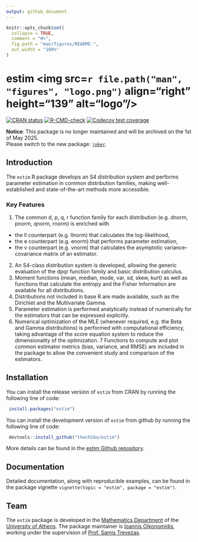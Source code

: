 ```yaml
---
output: github_document
---
```


<!-- README.md is generated from README.Rmd. Please edit that file -->

```r
knitr::opts_chunk$set(
  collapse = TRUE,
  comment = "#>",
  fig.path = "man/figures/README-",
  out.width = "100%"
)
```

# estim <img src=`r file.path("man", "figures", "logo.png")` align="right" height="139" alt="logo"/>

<!-- badges: start -->
[![CRAN status](https://www.r-pkg.org/badges/version/estim)](https://CRAN.R-project.org/package=estim)
[![R-CMD-check](https://github.com/thechibo/estim/actions/workflows/R-CMD-check.yaml/badge.svg)](https://github.com/thechibo/estim/actions/workflows/R-CMD-check.yaml)
[![Codecov test coverage](https://codecov.io/gh/thechibo/estim/branch/main/graph/badge.svg)](https://app.codecov.io/gh/thechibo/estim?branch=main)
<!-- badges: end -->

**Notice**: This package is no longer maintained and will be archived on the 1st of May 2025.  
Please switch to the new package: [`joker`](https://github.com/thechibo/joker).

## Introduction

The `estim` R package develops an S4 distribution system and performs parameter estimation in common distribution families, making well-established and state-of-the-art methods more accessible.

### Key Features

1. The common d, p, q, r function family for each distribution (e.g. dnorm, pnorm, qnorm, rnorm) is enriched with 
  - the ll counterpart (e.g. llnorm) that calculates the log-likelihood, 
  - the e counterpart (e.g. enorm) that performs parameter estimation,
  - the v counterpart (e.g. vnorm) that calculates the asymptotic variance-covariance matrix of an estimator.
2. An S4-class distribution system is developed, allowing the generic evaluation of the dpqr function family and basic distribution calculus. 
3. Moment functions (mean, median, mode, var, sd, skew, kurt) as well as functions that calculate the entropy and the Fisher Information are available for all distributions.
4. Distributions not included in base R are made available, such as the Dirichlet and the Multivariate Gamma.
5. Parameter estimation is performed analytically instead of numerically for the estimators that can be expressed explicitly.
6. Numerical optimization of the MLE (whenever required, e.g. the Beta and Gamma distributions) is performed with computational efficiency, taking advantage of the score equation system to reduce the dimensionality of the optimization.
7 Functions to compute and plot common estimator metrics (bias, variance, and RMSE) are included in the package to allow the convenient study and comparison of the estimators.

## Installation

You can install the release version of `estim` from CRAN by running the following line of code:

```r
 install.packages("estim")
```

You can install the development version of `estim` from github by running the following line of code:

```r
 devtools::install_github("thechibo/estim")
```

More details can be found in the [estim Github repository](https://github.com/thechibo/estim "estim Github repository").

## Documentation

Detailed documentation, along with reproducible examples, can be found in the package vignette `vignette(topic = "estim", package = "estim")`.

## Team

The `estim` package is developed in the 
[Mathematics Department](https://en.math.uoa.gr/ "Mathematics Department Homepage") of the [University of Athens](https://en.uoa.gr/ "University of Athens Homepage"). The package maintainer is [Ioannis Oikonomidis](http://users.uoa.gr/~goikon/ "Ioannis Oikonomidis Homepage"), working under the supervision of [Prof. Samis Trevezas](http://scholar.uoa.gr/strevezas/ "Samis Trevezas Homepage").
